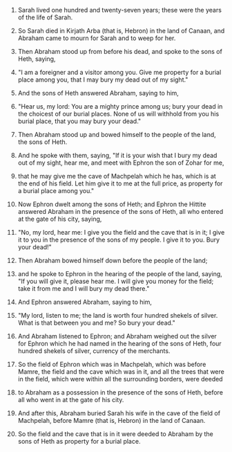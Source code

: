 
1. Sarah lived one hundred and twenty-seven years; these were the years of the life of Sarah.

2. So Sarah died in Kirjath Arba (that is, Hebron) in the land of Canaan, and Abraham came to mourn for Sarah and to weep for her.

3. Then Abraham stood up from before his dead, and spoke to the sons of Heth, saying,

4. "I am a foreigner and a visitor among you. Give me property for a burial place among you, that I may bury my dead out of my sight."

5. And the sons of Heth answered Abraham, saying to him,

6. "Hear us, my lord: You are a mighty prince among us; bury your dead in the choicest of our burial places. None of us will withhold from you his burial place, that you may bury your dead."

7. Then Abraham stood up and bowed himself to the people of the land, the sons of Heth.

8. And he spoke with them, saying, "If it is your wish that I bury my dead out of my sight, hear me, and meet with Ephron the son of Zohar for me,

9. that he may give me the cave of Machpelah which he has, which is at the end of his field. Let him give it to me at the full price, as property for a burial place among you."

10. Now Ephron dwelt among the sons of Heth; and Ephron the Hittite answered Abraham in the presence of the sons of Heth, all who entered at the gate of his city, saying,

11. "No, my lord, hear me: I give you the field and the cave that is in it; I give it to you in the presence of the sons of my people. I give it to you. Bury your dead!"

12. Then Abraham bowed himself down before the people of the land;

13. and he spoke to Ephron in the hearing of the people of the land, saying, "If you will give it, please hear me. I will give you money for the field; take it from me and I will bury my dead there."

14. And Ephron answered Abraham, saying to him,

15. "My lord, listen to me; the land is worth four hundred shekels of silver. What is that between you and me? So bury your dead."

16. And Abraham listened to Ephron; and Abraham weighed out the silver for Ephron which he had named in the hearing of the sons of Heth, four hundred shekels of silver, currency of the merchants.

17. So the field of Ephron which was in Machpelah, which was before Mamre, the field and the cave which was in it, and all the trees that were in the field, which were within all the surrounding borders, were deeded

18. to Abraham as a possession in the presence of the sons of Heth, before all who went in at the gate of his city.

19. And after this, Abraham buried Sarah his wife in the cave of the field of Machpelah, before Mamre (that is, Hebron) in the land of Canaan.

20. So the field and the cave that is in it were deeded to Abraham by the sons of Heth as property for a burial place.


